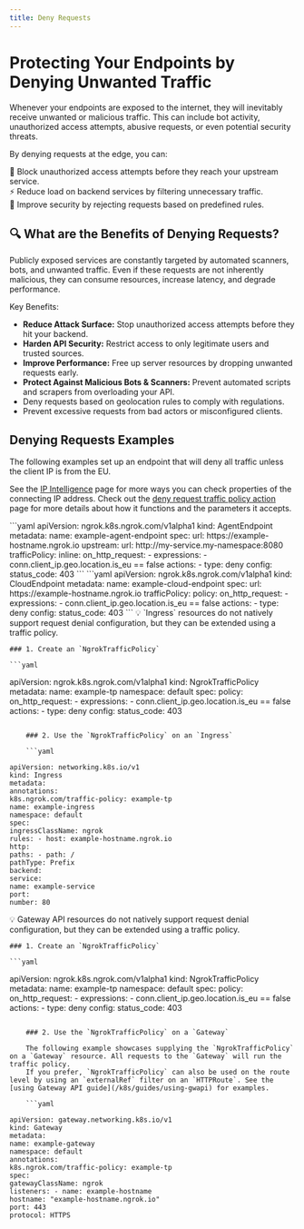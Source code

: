 ```yaml
---
title: Deny Requests
---
```



# Protecting Your Endpoints by Denying Unwanted Traffic

Whenever your endpoints are exposed to the internet, they will inevitably receive unwanted or malicious traffic. This can include bot activity, unauthorized access attempts, abusive requests, or even potential security threats.

By denying requests at the edge, you can:

🚫 Block unauthorized access attempts before they reach your upstream service. <br />
⚡ Reduce load on backend services by filtering unnecessary traffic. <br />
🔐 Improve security by rejecting requests based on predefined rules. <br />

## 🔍 What are the Benefits of Denying Requests?

Publicly exposed services are constantly targeted by automated scanners, bots, and unwanted traffic.
Even if these requests are not inherently malicious, they can consume resources, increase latency, and degrade performance.

Key Benefits:

- **Reduce Attack Surface:** Stop unauthorized access attempts before they hit your backend.
- **Harden API Security:** Restrict access to only legitimate users and trusted sources.
- **Improve Performance:** Free up server resources by dropping unwanted requests early.
- **Protect Against Malicious Bots & Scanners:** Prevent automated scripts and scrapers from overloading your API.
- Deny requests based on geolocation rules to comply with regulations.
- Prevent excessive requests from bad actors or misconfigured clients.

## Denying Requests Examples

The following examples set up an endpoint that will deny all traffic unless the client IP is from the EU.

See the [IP Intelligence](/traffic-policy/variables/ip-intel) page for more ways you can check properties of the connecting IP address.
Check out the [deny request traffic policy action](/traffic-policy/actions/deny/) page for more details about how it functions and the parameters it accepts.

<Tabs groupId="kind" queryString="kind">
	<TabItem value="agent-endpoint" label="AgentEndpoint" default>
	```yaml
  apiVersion: ngrok.k8s.ngrok.com/v1alpha1
  kind: AgentEndpoint
  metadata:
    name: example-agent-endpoint
  spec:
    url: https://example-hostname.ngrok.io
    upstream:
      url: http://my-service.my-namespace:8080
    trafficPolicy:
      inline:
        on_http_request:
          - expressions:
              - conn.client_ip.geo.location.is_eu == false
            actions:
              - type: deny
                config:
                  status_code: 403
	```
	</TabItem>
	<TabItem value="cloud-endpoint" label="CloudEndpoint">
	```yaml
  apiVersion: ngrok.k8s.ngrok.com/v1alpha1
  kind: CloudEndpoint
  metadata:
    name: example-cloud-endpoint
  spec:
    url: https://example-hostname.ngrok.io
    trafficPolicy:
      policy:
        on_http_request:
          - expressions:
              - conn.client_ip.geo.location.is_eu == false
            actions:
              - type: deny
                config:
                  status_code: 403
	```
	</TabItem>
	<TabItem value="ingress" label="Ingress">
	💡 `Ingress` resources do not natively support request denial configuration, but they can be extended using a traffic policy.

    ### 1. Create an `NgrokTrafficPolicy`

    ```yaml

apiVersion: ngrok.k8s.ngrok.com/v1alpha1
kind: NgrokTrafficPolicy
metadata:
name: example-tp
namespace: default
spec:
policy:
on_http_request: - expressions: - conn.client_ip.geo.location.is_eu == false
actions: - type: deny
config:
status_code: 403

````

    ### 2. Use the `NgrokTrafficPolicy` on an `Ingress`

    ```yaml

apiVersion: networking.k8s.io/v1
kind: Ingress
metadata:
annotations:
k8s.ngrok.com/traffic-policy: example-tp
name: example-ingress
namespace: default
spec:
ingressClassName: ngrok
rules: - host: example-hostname.ngrok.io
http:
paths: - path: /
pathType: Prefix
backend:
service:
name: example-service
port:
number: 80
````

</TabItem>
<TabItem value="gateway-api" label="Gateway API">
💡 Gateway API resources do not natively support request denial configuration, but they can be extended using a traffic policy.

    ### 1. Create an `NgrokTrafficPolicy`

    ```yaml

apiVersion: ngrok.k8s.ngrok.com/v1alpha1
kind: NgrokTrafficPolicy
metadata:
name: example-tp
namespace: default
spec:
policy:
on_http_request: - expressions: - conn.client_ip.geo.location.is_eu == false
actions: - type: deny
config:
status_code: 403

````

    ### 2. Use the `NgrokTrafficPolicy` on a `Gateway`

    The following example showcases supplying the `NgrokTrafficPolicy` on a `Gateway` resource. All requests to the `Gateway` will run the traffic policy.
    If you prefer, `NgrokTrafficPolicy` can also be used on the route level by using an `externalRef` filter on an `HTTPRoute`. See the [using Gateway API guide](/k8s/guides/using-gwapi) for examples.

    ```yaml

apiVersion: gateway.networking.k8s.io/v1
kind: Gateway
metadata:
name: example-gateway
namespace: default
annotations:
k8s.ngrok.com/traffic-policy: example-tp
spec:
gatewayClassName: ngrok
listeners: - name: example-hostname
hostname: "example-hostname.ngrok.io"
port: 443
protocol: HTTPS
````

</TabItem>

</Tabs>
